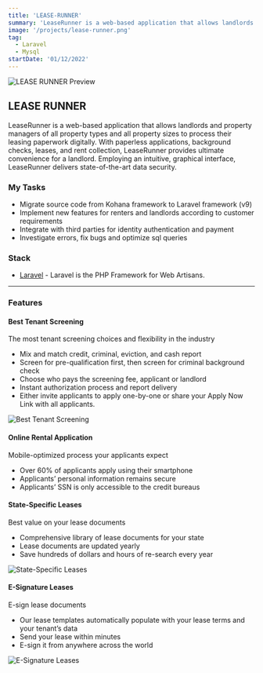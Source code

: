 ```yaml
---
title: 'LEASE-RUNNER'
summary: 'LeaseRunner is a web-based application that allows landlords and property managers of all property types and all property sizes to process their leasing paperwork digitally. With paperless applications, background checks, leases, and rent collection, LeaseRunner provides ultimate convenience for a landlord. Employing an intuitive, graphical interface, LeaseRunner delivers state-of-the-art data security.'
image: '/projects/lease-runner.png'
tag:
  - Laravel
  - Mysql
startDate: '01/12/2022'
---
```


![LEASE RUNNER Preview](/projects/lease-runner.png)

## LEASE RUNNER

LeaseRunner is a web-based application that allows landlords and property managers of all property types and all property sizes to process their leasing paperwork digitally. With paperless applications, background checks, leases, and rent collection, LeaseRunner provides ultimate convenience for a landlord. Employing an intuitive, graphical interface, LeaseRunner delivers state-of-the-art data security.

### My Tasks

- Migrate source code from Kohana framework to Laravel framework (v9)
- Implement new features for renters and landlords according to customer requirements
- Integrate with third parties for identity authentication and payment
- Investigate errors, fix bugs and optimize sql queries

### Stack

- [Laravel](https://laravel.com/) - Laravel is the PHP Framework for Web Artisans.

---

### Features

#### Best Tenant Screening

The most tenant screening choices and flexibility in the industry

- Mix and match credit, criminal, eviction, and cash report
- Screen for pre-qualification first, then screen for criminal background check
- Choose who pays the screening fee, applicant or landlord
- Instant authorization process and report delivery
- Either invite applicants to apply one-by-one or share your Apply Now Link with all applicants.

![Best Tenant Screening](/projects/lease-runner-email-screening.png)

#### Online Rental Application

Mobile-optimized process your applicants expect

- Over 60% of applicants apply using their smartphone
- Applicants’ personal information remains secure
- Applicants’ SSN is only accessible to the credit bureaus

#### State-Specific Leases

Best value on your lease documents

- Comprehensive library of lease documents for your state
- Lease documents are updated yearly
- Save hundreds of dollars and hours of re-search every year

![State-Specific Leases](/projects/lease-runner-document-template.png)

#### E-Signature Leases

E-sign lease documents

- Our lease templates automatically populate with your lease terms and your tenant’s data
- Send your lease within minutes
- E-sign it from anywhere across the world

![E-Signature Leases](/projects/lease-runner-e-Signature.png)
